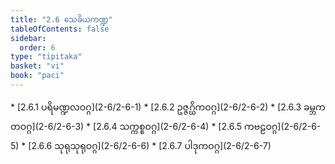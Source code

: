 ```yaml
---
title: "2.6 သေခိယကဏ္ဍ"
tableOfContents: false
sidebar:
  order: 6
type: "tipitaka"
basket: "vi"
book: "paci"
---
```



<DynamicBreadcrumb />



<TableOfContents book="paci" section="2.6">
* [2.6.1 ပရိမဏ္ဍလဝဂ္ဂ](2-6/2-6-1)
* [2.6.2 ဥဇ္ဇဂ္ဃိကဝဂ္ဂ](2-6/2-6-2)
* [2.6.3 ခမ္ဘကတဝဂ္ဂ](2-6/2-6-3)
* [2.6.4 သက္ကစ္စဝဂ္ဂ](2-6/2-6-4)
* [2.6.5 ကဗဠဝဂ္ဂ](2-6/2-6-5)
* [2.6.6 သုရုသုရုဝဂ္ဂ](2-6/2-6-6)
* [2.6.7 ပါဒုကဝဂ္ဂ](2-6/2-6-7)
</TableOfContents>